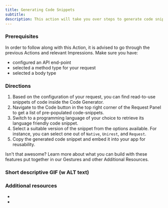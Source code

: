 ```yaml
---
title: Generating Code Snippets
subtitle:
description: This action will take you over steps to generate code snippets for your API's
---
```


### Prerequisites

In order to follow along with this Action, it is advised to go through the previous Actions and relevant Impressions. Make sure you have:
- configured an API end-point
- selected a method type for your request
- selected a body type


### Directions

1. Based on the configuration of your request, you can find read-to-use snippets of code inside the Code Generator.
2. Navigate to the Code button in the top right corner of the Request Panel to get a list of pre-populated code-snippets.
3. Switch to a programming language of your choice to retrieve its language friendly code snippet.
4. Select a suitable version of the snippet from the options available. For instance, you can select one out of `Native`, `Unirest`, and `Request`.
5. Copy the generated code snippet and embed it into your app for reusability.

Isn't that awesome? Learn more about what you can build with these features put together in our Gestures and other Additional Resources.

### Short descriptive GIF (w ALT text)

### Additional resources

-
-
